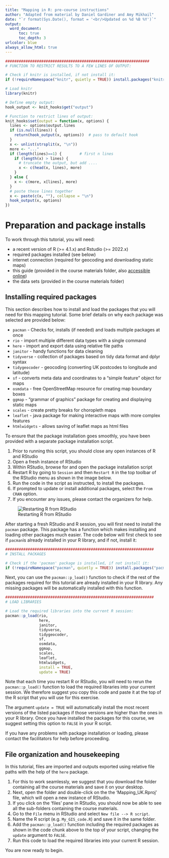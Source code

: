 ```yaml
---
title: "Mapping in R: pre-course instructions"
author: "Adapted from material by Daniel Gardiner and Amy Mikhail"
date: "`r format(Sys.Date(), format = '<br/>Updated on %d %B %Y')`"
output:
  word_document: 
      toc: true
      toc_depth: 3
urlcolor: blue
always_allow_html: true
---
```


```r

################################################################
# FUNCTION TO RESTRICT RESULTS TO A FEW LINES OF OUTPUT:

# Check if knitr is installed, if not install it:
if (!requireNamespace("knitr", quietly = TRUE)) install.packages("knitr")

# Load knitr
library(knitr)

# Define empty output:
hook_output <- knit_hooks$get("output")

# Function to restrict lines of output:
knit_hooks$set(output = function(x, options) {
  lines <- options$output.lines
  if (is.null(lines)) {
    return(hook_output(x, options))  # pass to default hook
  }
  x <- unlist(strsplit(x, "\n"))
  more <- "..."
  if (length(lines)==1) {        # first n lines
    if (length(x) > lines) {
      # truncate the output, but add ....
      x <- c(head(x, lines), more)
    }
  } else {
    x <- c(more, x[lines], more)
  }
  # paste these lines together
  x <- paste(c(x, ""), collapse = "\n")
  hook_output(x, options)
})

``` 


# Preparation and package installs

To work through this tutorial, you will need:

   + a recent version of R (>= 4.1.x) and Rstudio (>= 2022.x)
   + required packages installed (see below)
   + internet connection (required for geocoding and downloading static maps)
   + this guide (provided in the course materials folder, also [accessible online](https://github.com/EPIET/OutbreakInvestigation/blob/master/Mapping_UK/guide/Mapping_R_guide.md))
   + the data sets (provided in the course materials folder)


## Installing required packages

This section describes how to install and load the packages that you will need for this mapping tutorial.  Some brief details on why each package was selected are provided below:

   + `pacman` - Checks for, installs (if needed) and loads multiple packages at once
   + `rio` - import multiple different data types with a single command
   + `here` - import and export data using relative file paths
   + `janitor` - handy functions for data cleaning
   + `tidyverse` - collection of packages based on tidy data format and dplyr syntax
   + `tidygeocoder` - geocoding (converting UK postcodes to longitude and latitude)
   + `sf` - converts meta data and coordinates to a "simple feature" object for maps 
   + `osmdata` - free OpenStreetMap resource for creating map boundary boxes
   + `ggmap` - "grammar of graphics" package for creating and displaying static maps
   + `scales` - create pretty breaks for choropleth maps
   + `leaflet` - java package for making interactive maps with more complex features
   + `htmlwidgets` - allows saving of leaflet maps as html files
   
To ensure that the package installation goes smoothly, you have been provided with a separate package installation script.  

  1. Prior to running this script, you should close any open instances of R and RStudio
  2. Open a fresh instance of RStudio
  3. Within RStudio, browse for and open the package installation script
  4. Restart R by going to `Session` and then `Restart R` in the top toolbar of the RStudio menu as shown in the image below.
  5. Run the code in the script as instructed, to install the packages.
  6. If prompted to update or install additional packages, select the `From CRAN` option.
  7. If you encounter any issues, please contact the organizers for help.


![Restarting R from RStudio](`r here::here("images", "Restart_r.png")`)


After starting a fresh RStudio and R session, you will first need to install the `pacman` package.  This package has a function which makes installing and loading other packages much easier.  The code below will first check to see if `pacman`is already installed in your R library, and if not, install it:  

```r

##################################################################
# INSTALL PACKAGES

# Check if the 'pacman' package is installed, if not install it:
if (!requireNamespace("pacman", quietly = TRUE)) install.packages("pacman")


```

Next, you can use the `pacman::p_load()` function to check if the rest of the packages required for this tutorial are already installed in your R library.  Any missing packages will be automatically installed with this function.  

```r

##################################################################
# LOAD LIBRARIES

# Load the required libraries into the current R session:
pacman::p_load(rio,
               here,
               janitor,
               tidyverse,
               tidygeocoder,
               sf,
               osmdata,
               ggmap,
               scales,
               leaflet,
               htmlwidgets, 
               install = TRUE, 
               update = TRUE)

```

Note that each time you restart R or RStudio, you will need to rerun the `pacman::p_load()` function to load the required libraries into your current session.  We therefore suggest you copy this code and paste it at the top of the R script that you will use for this exercise. 

The argument `update = TRUE` will automatically install the most recent versions of the listed packages if those versions are higher than the ones in your R library.  Once you have installed the packages for this course, we suggest setting this option to `FALSE` in your R script.

If you have any problems with package installation or loading, please contact the facilitators for help before proceeding.


## File organization and housekeeping

In this tutorial, files are imported and outputs exported using relative file paths with the help of the `here` package. 

  1. For this to work seamlessly, we suggest that you download the folder containing all the course materials and save it on your desktop. 
  2. Next, open the folder and double-click on the the 'Mapping_UK.Rproj' file, which will open a new instance of RStudio.  
  3. If you click on the 'files' pane in RStudio, you should now be able to see all the sub-folders containing the course materials. 
  4. Go to the `File` menu in RStudio and select `New file --> R script`.
  5. Name the R script (e.g. `My_GIS_code.R`) and save it in the same folder.
  6. Add the `pacman::p_load()` function including the required packages as shown in the code chunk above to the top of your script, changing the `update` argument to `FALSE`.
  7. Run this code to load the required libraries into your current R session.

You are now ready to begin.
